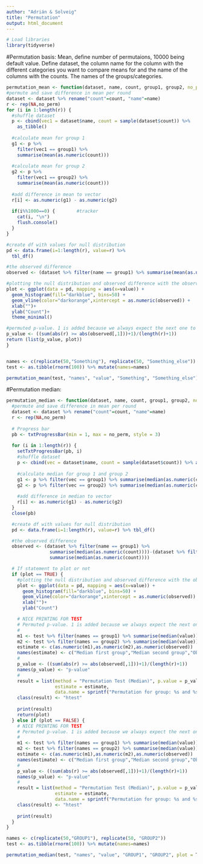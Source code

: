 ```yaml
---
author: "Adrián & Solveig"
title: "Permutation"
output: html_document
---
```


```r
# Load libraries
library(tidyverse)
```


#Permutation basis:
Mean, define number of permutaions, 10000 being default value.
Define dataset, the column name for the column with the different categories you want to compare means for and the name of the columns with the counts.
The names of the groups/categories.

```r
permutation_mean <- function(dataset, name, count, group1, group2, no_perm=10000){
#permute and save difference in mean per round
dataset <- dataset %>% rename("count"=count, "name"=name)
r <- rep(NA,no_perm)  
for (i in 1:length(r)) {
  #shuffle dataset
  p <- cbind(vec1 = dataset$name, count = sample(dataset$count)) %>% 
    as_tibble()
  
  #calculate mean for group 1
  g1 <- p %>% 
    filter(vec1 == group1) %>% 
    summarise(mean(as.numeric(count)))
  
  #calculate mean for group 2
  g2 <- p %>% 
    filter(vec1 == group2) %>% 
    summarise(mean(as.numeric(count))) 
  
  #add difference in mean to vector
  r[i] <- as.numeric(g1) - as.numeric(g2)
  
  if(i%%1000==0) {        #tracker
    cat(i, "\n")
    flush.console()
  }
}

#create df with values for null distribution
pd <- data.frame(i=1:length(r), value=r) %>% 
  tbl_df()

#the observed difference
observed <- (dataset %>% filter(name == group1) %>% summarise(mean(as.numeric(count))))-(dataset %>% filter(name==group2) %>% summarise(mean(as.numeric(count))))

#plotting the null distribution and observed difference with the observed as a line
plot <- ggplot(data = pd, mapping = aes(x=value)) + 
  geom_histogram(fill="darkblue", bins=50) +
  geom_vline(color="darkorange",xintercept = as.numeric(observed)) + 
  xlab("")+
  ylab("Count")+
  theme_minimal()

#permuted p-value. 1 is added because we always expect the next one to be significant (of permuted values)
p_value <- ((sum(abs(r) >= abs(observed[,1]))+1)/(length(r)+1))
return (list(p_value, plot))
}


names <- c(replicate(50,"Something"), replicate(50, "Something_else"))
test <- as.tibble(rnorm(100)) %>% mutate(names=names)

permutation_mean(test, "names", "value", "Something", "Something_else")

```

#Permutation median:

```r
permutation_median <- function(dataset, name, count, group1, group2, no_perm=10000, plot=FALSE) {
  #permute and save difference in mean per round
  dataset <- dataset %>% rename("count"=count, "name"=name)
  r <- rep(NA,no_perm)
  
  # Progress bar
  pb <- txtProgressBar(min = 1, max = no_perm, style = 3)
  
  for (i in 1:length(r)) {
    setTxtProgressBar(pb, i)
    #shuffle dataset
    p <- cbind(vec = dataset$name, count = sample(dataset$count)) %>% as_tibble()
  
    #calculate median for group 1 and group 2
    g1 <- p %>% filter(vec == group1) %>% summarise(median(as.numeric(count)))
    g2 <- p %>% filter(vec == group2) %>% summarise(median(as.numeric(count))) 
  
    #add difference in median to vector
    r[i] <- as.numeric(g1) - as.numeric(g2)
  }
  close(pb)

  #create df with values for null distribution
  pd <- data.frame(i=1:length(r), value=r) %>% tbl_df()

  #the observed difference
  observed <- (dataset %>% filter(name == group1) %>%
                summarise(median(as.numeric(count))))-(dataset %>% filter(name==group2) %>%
                summarise(median(as.numeric(count))))

  # If statement to plot or not
  if (plot == TRUE) {
    #plotting the null distribution and observed difference with the observed as a line
    plot <- ggplot(data = pd, mapping = aes(x=value)) + 
      geom_histogram(fill="darkblue", bins=50) +
      geom_vline(color="darkorange",xintercept = as.numeric(observed)) + 
      xlab("")+
      ylab("Count")

    # NICE PRINTING FOR TEST
    # Permuted p-value. 1 is added because we always expect the next one to be significant (of permuted values)
    #
    m1 <- test %>% filter(names == group1) %>% summarise(median(value))
    m2 <- test %>% filter(names == group2) %>% summarise(median(value))
    estimate <- c(as.numeric(m1),as.numeric(m2),as.numeric(observed))
    names(estimate) <- c("Median first group","Median second group","Observed median difference")
    #
    p_value <- ((sum(abs(r) >= abs(observed[,1]))+1)/(length(r)+1))
    names(p_value) <- "p-value"
    #
    result = list(method = "Permutation Test (Median)", p.value = p_value,
                  estimate = estimate,
                  data.name = sprintf("Permutation for group: %s and %s", group1, group2))
    class(result) <- "htest"
    
    print(result)
    return(plot)
  } else if (plot == FALSE) {
    # NICE PRINTING FOR TEST
    # Permuted p-value. 1 is added because we always expect the next one to be significant (of permuted values)
    #
    m1 <- test %>% filter(names == group1) %>% summarise(median(value))
    m2 <- test %>% filter(names == group2) %>% summarise(median(value))
    estimate <- c(as.numeric(m1),as.numeric(m2),as.numeric(observed))
    names(estimate) <- c("Median first group","Median second group","Observed median difference")
    #
    p_value <- ((sum(abs(r) >= abs(observed[,1]))+1)/(length(r)+1))
    names(p_value) <- "p-value"
    #
    result = list(method = "Permutation Test (Median)", p.value = p_value,
                  estimate = estimate,
                  data.name = sprintf("Permutation for group: %s and %s", group1, group2))
    class(result) <- "htest"
    
    print(result)
  }
}

names <- c(replicate(50,"GROUP1"), replicate(50, "GROUP2"))
test <- as.tibble(rnorm(100)) %>% mutate(names=names)

permutation_median(test, "names", "value", "GROUP1", "GROUP2", plot = T)
```

